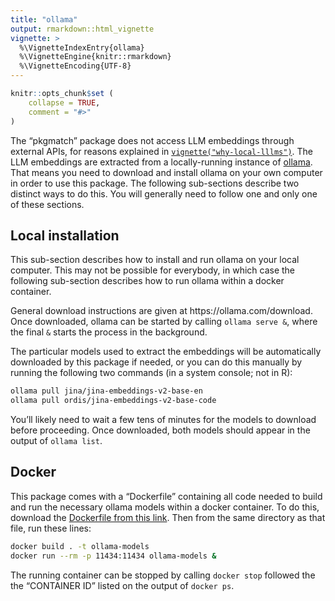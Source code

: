 ```yaml
---
title: "ollama"
output: rmarkdown::html_vignette
vignette: >
  %\VignetteIndexEntry{ollama}
  %\VignetteEngine{knitr::rmarkdown}
  %\VignetteEncoding{UTF-8}
---
```


```r
knitr::opts_chunk$set (
    collapse = TRUE,
    comment = "#>"
)
```

The "pkgmatch" package does not access LLM embeddings through external APIs,
for reasons explained in
[`vignette("why-local-lllms")`](https://docs.ropensci.org/pkgmatch/articles/why-local-llms.html).
The LLM embeddings are extracted from a locally-running instance of
[ollama](https://ollama.com). That means you need to download and install
ollama on your own computer in order to use this package. The following
sub-sections describe two distinct ways to do this. You will generally need to
follow one and only one of these sections.

## Local installation

This sub-section describes how to install and run ollama on your local
computer. This may not be possible for everybody, in which case the following
sub-section describes how to run ollama within a docker container.

General download instructions are given at https://ollama.com/download. Once
downloaded, ollama can be started by calling `ollama serve &`, where the final
`&` starts the process in the background.

The particular models used to extract the embeddings will be automatically
downloaded by this package if needed, or you can do this manually by running
the following two commands (in a system console; not in R):

``` bash
ollama pull jina/jina-embeddings-v2-base-en
ollama pull ordis/jina-embeddings-v2-base-code
```

You'll likely need to wait a few tens of minutes for the models to
download before proceeding. Once downloaded, both models should appear in the
output of `ollama list`.

## Docker

This package comes with a "Dockerfile" containing all code needed to build and
run the necessary ollama models within a docker container. To do this, download
the [Dockerfile from this
link](https://github.com/ropensci-review-tools/pkgmatch/blob/main/Dockerfile).
Then from the same directory as that file, run these lines:

```bash
docker build . -t ollama-models
docker run --rm -p 11434:11434 ollama-models &
```

The running container can be stopped by calling `docker stop` followed the the
"CONTAINER ID" listed on the output of `docker ps`.

